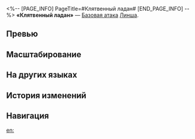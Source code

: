 <%-- [PAGE_INFO]
PageTitle=#Клятвенный ладан#
[END_PAGE_INFO] --%>
{{Навык Инфобокс
|Название         = Клятвенный ладан
|Изображение      = Навык Клятвенный ладан.png
|Персонаж         = Линша
|Тип              = Базовая атака
|Тэг              = Одиночная атака
|УронСтойк        = 10
|ЭнергияГен       = 20
|Энергия          = 
|Длительность     = 
|Описание         = Наносит выбранному противнику огненный урон, равный {{Цвет|Выделенный|50%—110%}} от силы атаки Линша.
|Свойство1        = 
|Масштабирование1 = 
}}
'''«Клятвенный ладан»''' — [[Базовая атака]] [[Линша]].

==Превью==
{{Превью
|Файл = Клятвенный ладан Превью
}}

==Масштабирование==
{{Масштабирование навыка
|50%;60%;70%;80%;90%;100%;110%;120%;130%;140%
}}

==На других языках==
{{На других языках
|en   = Votive Incense
|zhs  = 肃香
|zht  = 肅香
|ja   = {{Rubi|供香|ぐこう}}
|ko   = 공향
|es   = Incienso votivo
|fr   = Encens sacré
|ru   = Клятвенный ладан
|th   = Votive Incense
|vi   = Dâng Hương
|de   = Entzündeter Duft
|id   = Votive Incense
|pt   = Incenso de Votos
}}

==История изменений==
{{История изменений|3.5}}

==Навигация==
{{Навык Навбокс|Линша}}

[[en:]]